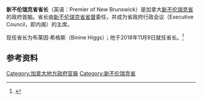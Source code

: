 {{NoteTA
| G1 = TO
| G2 = PoliticiansUK
}}{{Multiple issues|
{{Expand language|1=en|time=2020-10-17T17:37:20+00:00}}
{{Refimprove|time=2020-10-17T17:37:20+00:00}}
}}
{{Infobox official post
|post = 省长
|body = 新不伦瑞克
|flag = Flag of New Brunswick.svg
|flagsize = 130px
|flagcaption = 新不伦瑞克省旗
|image = Blaine Higgs 2021.jpg
|incumbent = 布莱因·希格斯
|incumbentsince = 2018年11月9日
|department = [[新不伦瑞克省政府|新不伦瑞克省政府]]
|style =
|member_of = 省行政會議
|reports_to = [[新不伦瑞克省议会|省议会]]
|residence = 
|seat = [[弗雷德里克頓|弗雷德里克頓]]
|appointer = [[新不伦瑞克省省督|新不伦瑞克省省督]]
|appointer_qualified = 
|termlength = [[等候英女皇發落|由女王陛下酌情決定]]
|termlength_qualified = 
|formation = 1867年8月16日
|inaugural = [[Andrew_Rainsford_Wetmore|Andrew Rainsford Wetmore]]
|deputy = 新不伦瑞克省副省长
|salary = 
|website = 
}}

'''新不伦瑞克省省长'''（英语：Premier of New Brunswick）是加拿大[[新不伦瑞克省|新不伦瑞克省]]的政府首脑。省长由[[新不伦瑞克省省督|新不伦瑞克省省督]]委任，并成为省政府行政会议（Executive Council，即内阁）的主席。

现任省长为布莱因·希格斯（Binine Higgs）；他于2018年11月9日就任省长。<ref>{{Cite web |url=https://www2.gnb.ca/content/gnb/en/departments/premier.html |title=Official site |accessdate=2020-09-19 |archive-date=2020-09-19 |archive-url=https://web.archive.org/web/20200919204327/https://www2.gnb.ca/content/gnb/en/departments/premier.html |dead-url=no }}</ref>

==参考资料==
{{reflist}}

{{加拿大一级行政区政府首脑}}
[[Category:加拿大地方政府官員|Category:加拿大地方政府官員]]
[[Category:新不伦瑞克省|Category:新不伦瑞克省]]